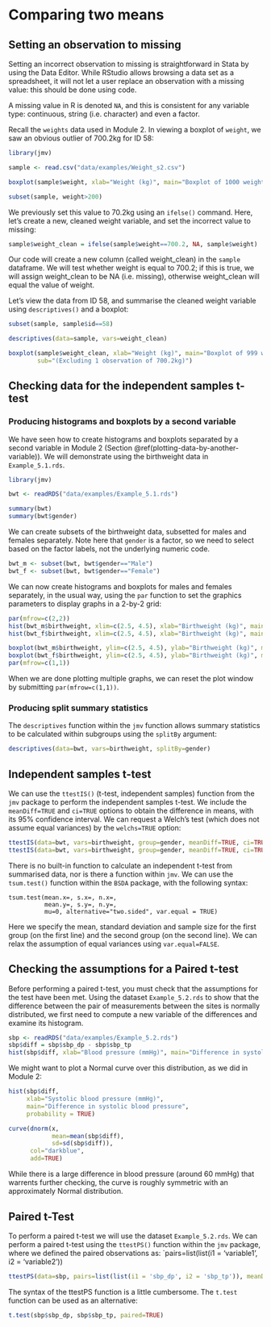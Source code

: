 # Comparing two means

## Setting an observation to missing

Setting an incorrect observation to missing is straightforward in Stata by using the Data Editor. While RStudio allows browsing a data set as a spreadsheet, it will not let a user replace an observation with a missing value: this should be done using code.

A missing value in R is denoted `NA`, and this is consistent for any variable type: continuous, string (i.e. character) and even a factor.

Recall the `weights` data used in Module 2. In viewing a boxplot of `weight`, we saw an obvious outlier of 700.2kg for ID 58:

```r
library(jmv)

sample <- read.csv("data/examples/Weight_s2.csv")

boxplot(sample$weight, xlab="Weight (kg)", main="Boxplot of 1000 weights")

subset(sample, weight>200)
```

We previously set this value to 70.2kg using an `ifelse()` command. Here, let's create a new, cleaned weight variable, and set the incorrect value to missing:

```r
sample$weight_clean = ifelse(sample$weight==700.2, NA, sample$weight)
```

Our code will create a new column (called weight_clean) in the `sample` dataframe. We will test whether weight is equal to 700.2; if this is true, we will assign weight_clean to be NA (i.e. missing), otherwise weight_clean will equal the value of weight.

Let's view the data from ID 58, and summarise the cleaned weight variable using `descriptives()` and a boxplot:

```r
subset(sample, sample$id==58)

descriptives(data=sample, vars=weight_clean)

boxplot(sample$weight_clean, xlab="Weight (kg)", main="Boxplot of 999 weights",
        sub="(Excluding 1 observation of 700.2kg)")

```


## Checking data for the independent samples t-test

### Producing histograms and boxplots by a second variable

We have seen how to create histograms and boxplots separated by a second variable in Module 2 (Section \@ref(plotting-data-by-another-variable)). We will demonstrate using the birthweight data in `Example_5.1.rds`.

```r
library(jmv)

bwt <- readRDS("data/examples/Example_5.1.rds")

summary(bwt)
summary(bwt$gender)
```


We can create subsets of the birthweight data, subsetted for males and females separately. Note here that `gender` is a factor, so we need to select based on the factor labels, not the underlying numeric code.

```r
bwt_m <- subset(bwt, bwt$gender=="Male")
bwt_f <- subset(bwt, bwt$gender=="Female")
```

We can now create histograms and boxplots for males and females separately, in the usual way, using the `par` function to set the graphics parameters to display graphs in a 2-by-2 grid:

```r
par(mfrow=c(2,2))
hist(bwt_m$birthweight, xlim=c(2.5, 4.5), xlab="Birthweight (kg)", main="Males")
hist(bwt_f$birthweight, xlim=c(2.5, 4.5), xlab="Birthweight (kg)", main="Females")

boxplot(bwt_m$birthweight, ylim=c(2.5, 4.5), ylab="Birthweight (kg)", main="Males")
boxplot(bwt_f$birthweight, ylim=c(2.5, 4.5), ylab="Birthweight (kg)", main="Females")
par(mfrow=c(1,1))
```

When we are done plotting multiple graphs, we can reset the plot window by submitting `par(mfrow=c(1,1))`.

### Producing split summary statistics

The `descriptives` function within the `jmv` function allows summary statistics to be calculated within subgroups using the `splitBy` argument:

```r
descriptives(data=bwt, vars=birthweight, splitBy=gender)
```

## Independent samples t-test

We can use the `ttestIS()` (t-test, independent samples) function from the `jmv` package to perform the independent samples t-test. We include the `meanDiff=TRUE` and `ci=TRUE` options to obtain the difference in means, with its 95% confidence interval. We can request a Welch's test (which does not assume equal variances) by the `welchs=TRUE` option:

```r
ttestIS(data=bwt, vars=birthweight, group=gender, meanDiff=TRUE, ci=TRUE)
ttestIS(data=bwt, vars=birthweight, group=gender, meanDiff=TRUE, ci=TRUE, welchs=TRUE)
```

There is no built-in function to calculate an independent t-test from summarised data, nor is there a function within `jmv`. We can use the `tsum.test()` function within the `BSDA` package, with the following syntax:

```
tsum.test(mean.x=, s.x=, n.x=,
          mean.y=, s.y=, n.y=,
          mu=0, alternative="two.sided", var.equal = TRUE)
```

Here we specify the mean, standard deviation and sample size for the first group (on the first line) and the second group (on the second line). We can relax the assumption of equal variances using `var.equal=FALSE`.

## Checking the assumptions for a Paired t-test

Before performing a paired t-test, you must check that the assumptions for the test have been met. Using the dataset `Example_5.2.rds` to show that the difference between the pair of measurements between the sites is normally distributed, we first need to compute a new variable of the differences and examine its histogram.

```r
sbp <- readRDS("data/examples/Example_5.2.rds")
sbp$diff = sbp$sbp_dp - sbp$sbp_tp
hist(sbp$diff, xlab="Blood pressure (mmHg)", main="Difference in systolic blood pressure")
```

We might want to plot a Normal curve over this distribution, as we did in Module 2:

```r
hist(sbp$diff,
     xlab="Systolic blood pressure (mmHg)",
     main="Difference in systolic blood pressure",
     probability = TRUE)

curve(dnorm(x,
            mean=mean(sbp$diff),
            sd=sd(sbp$diff)),
      col="darkblue",
      add=TRUE)
```

While there is a large difference in blood pressure (around 60 mmHg) that warrents further checking, the curve is roughly symmetric with an approximately Normal distribution.

## Paired t-Test

To perform a paired t-test we will use the dataset `Example_5.2.rds`. We can perform a paired t-test using the `ttestPS()` function within the `jmv` package, where we defined the paired observations as: `pairs=list(list(i1 = 'variable1', i2 = 'variable2'))

```r
ttestPS(data=sbp, pairs=list(list(i1 = 'sbp_dp', i2 = 'sbp_tp')), meanDiff=TRUE, ci=TRUE)
```

The syntax of the ttestPS function is a little cumbersome. The `t.test` function can be used as an alternative:

```r
t.test(sbp$sbp_dp, sbp$sbp_tp, paired=TRUE)
```

